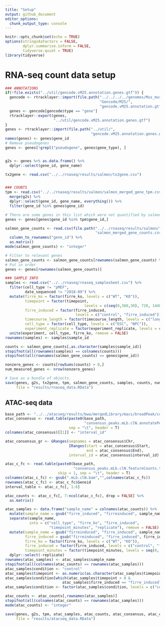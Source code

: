 ```yaml
---
title: "Setup"
output: github_document
editor_options: 
  chunk_output_type: console
---
```


```r
knitr::opts_chunk$set(echo = TRUE)
options(stringsAsFactors = FALSE,
        dplyr.summarise.inform = FALSE,
        tidyverse.quiet = TRUE)
library(tidyverse)
```

# RNA-seq count data setup

```r
### ANNOTATIONS
if(!file.exists("../util/gencode.vM25.annotation.genes.gtf")) {
  gencode <- rtracklayer::import(file.path("../../../../genomes/Mus_musculus/",
                                           "Gencode/M25/",
                                           "gencode.vM25.annotation.gtf"))
  genes <- gencode[gencode$type == "gene"]
  rtracklayer::export(genes, 
                      "../util/gencode.vM25.annotation.genes.gtf")
}
genes <- rtracklayer::import(file.path("../util/",
                                       "gencode.vM25.annotation.genes.gtf"))
names(genes) <- genes$gene_id
# Remove pseudogenes
genes <- genes[!grepl("pseudogene", genes$gene_type), ]


g2s <- genes %>% as.data.frame() %>%
  dplyr::select(gene_id, gene_name)

tx2gene <- read.csv("../../rnaseq/results/salmon/tx2gene.csv")


### COUNTS
tpm <- read.csv("../../rnaseq/results/salmon/salmon_merged_gene_tpm.csv") %>%
  merge(g2s) %>%
  dplyr::select(gene_id, gene_name, everything()) %>%
  filter(gene_id %in% genes$gene_id)

# There are some genes in this list which were not quantified by salmon. 
genes <- genes[genes$gene_id %in% tpm$gene_id,]

salmon_gene_counts <- read.csv(file.path("../../rnaseq/results/salmon/",
                                         "salmon_merged_gene_counts.csv")) %>%
  column_to_rownames("gene_id") %>%
  as.matrix()
mode(salmon_gene_counts) <- "integer"

# Filter to relevant genes
salmon_gene_counts <- salmon_gene_counts[rownames(salmon_gene_counts) %in% genes$gene_id,]
# Put in order
genes <- genes[rownames(salmon_gene_counts)]

### SAMPLE INFO
samples <- read.csv("../../rnaseq/rnaseq_samplesheet.csv") %>%
  filter(cell_type != "pMEF",
         date_sequenced != "2018-09") %>%
  mutate(firre_ko = factor(firre_ko, levels = c("WT", "KO")),
         timepoint = factor(timepoint, 
                                    levels = c(seq(0,360,30), 720, 1440, 2880, 5760)),
         firre_induced = factor(firre_induced, 
                                levels = c("control", "firre_induced")),
         timecourse_length = factor(timecourse_length, levels = c("long", "short")),
         cell_type = factor(cell_type, levels = c("ESC", "NPC")),
         experiment_replicate = factor(experiment_replicate, levels = c(1,2))) %>%
  unite(experiment, cell_type, firre_ko, remove = FALSE)
rownames(samples) <- samples$sample_id

counts <- salmon_gene_counts[,as.character(samples$sample_id)]
stopifnot(all(rownames(samples) == colnames(counts)))
stopifnot(all(rownames(salmon_gene_counts) == genes$gene_id))

nonzero_genes <- counts[rowSums(counts) > 0,]
num_measured_genes <- nrow(nonzero_genes)

# Save as a bundle of objects.
save(genes, g2s, tx2gene, tpm, salmon_gene_counts, samples, counts, num_measured_genes,
     file = "results/rnaseq_data.RData")
```

## ATAC-seq data

```r
base_path <- "../../atacseq/results/bwa/mergedLibrary/macs/broadPeak/consensus/"
atac_consensus <- read.table(paste0(base_path,
                                    "consensus_peaks.mLb.clN.annotatePeaks.txt"),
                             sep = "\t", header = T)
colnames(atac_consensus)[[1]] <- "interval_id"

atac_consensus_gr <- GRanges(seqnames = atac_consensus$Chr,
                             IRanges(start = atac_consensus$Start,
                                     end = atac_consensus$End),
                             interval_id = atac_consensus$interval_id)

atac_c_fc <- read.table(paste0(base_path,
                               "consensus_peaks.mLb.clN.featureCounts.txt"), 
                        skip = 1, sep = "\t", header = T)
colnames(atac_c_fc) <- gsub(".mLb.clN.bam","",colnames(atac_c_fc))
rownames(atac_c_fc) <- atac_c_fc$Geneid
interval_table <- atac_c_fc[, 1:6]

atac_counts <- atac_c_fc[, 7:ncol(atac_c_fc), drop = FALSE] %>% 
  as.matrix()

atac_samples <- data.frame("sample_name" = colnames(atac_counts)) %>%
  mutate(sample_name = gsub("firre_induced", "firreinduced", sample_name)) %>%
  separate(sample_name, 
           into = c("cell_type", "firre_ko", "firre_induced", 
                    "timepoint_minutes", "replicate"), remove = FALSE) %>%
  mutate(sample_name = gsub("firreinduced", "firre_induced", sample_name),
         firre_induced = gsub("firreinduced", "firre_induced", firre_induced),
         firre_ko = factor(firre_ko, levels = c("WT", "KO")),
         firre_induced = factor(firre_induced, levels = c("control", "firre_induced")),
         timepoint_minutes = factor(timepoint_minutes, levels = seq(0, 150, 30))) %>%
  dplyr::select(-replicate)
rownames(atac_samples) <- atac_samples$sample_name
stopifnot(all(colnames(atac_counts) == rownames(atac_samples)))
atac_samples$condition <- "control"
atac_samples$timepoint <- as.numeric(as.character(atac_samples$timepoint_minutes))
atac_samples$condition[which(atac_samples$timepoint > 0 & 
                          atac_samples$firre_induced == "firre_induced")] <- "firre"
atac_samples$condition <- factor(atac_samples$condition, levels = c("control", "firre"))

atac_counts <- atac_counts[,rownames(atac_samples)]
stopifnot(all(colnames(atac_counts) == rownames(atac_samples)))
mode(atac_counts) <- "integer"

save(genes, g2s, tpm, atac_samples, atac_counts, atac_consensus, atac_consensus_gr,
     file = "results/atacseq_data.RData")
```


